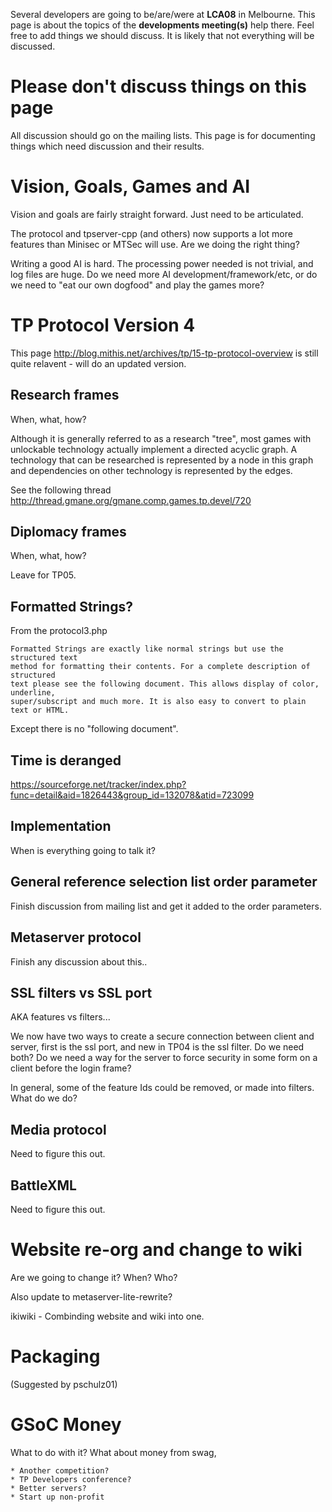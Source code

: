 Several developers are going to be/are/were at '''LCA08''' in Melbourne. This page is about the topics of the '''developments meeting(s)''' help there. Feel free to add things we should discuss. It is likely that not everything will be discussed.

= Please don't discuss things on this page =

All discussion should go on the mailing lists. This page is for documenting things which need discussion and their results.

= Vision, Goals, Games and AI =

Vision and goals are fairly straight forward. Just need to be articulated.

The protocol and tpserver-cpp (and others) now supports a lot more features than Minisec or MTSec will use. Are we doing the right thing?

Writing a good AI is hard. The processing power needed is not trivial, and log files are huge. Do we need more AI development/framework/etc, or do we need to "eat our own dogfood" and play the games more?

= TP Protocol Version 4 =

This page http://blog.mithis.net/archives/tp/15-tp-protocol-overview is still quite relavent - will do an updated version.

== Research frames ==
When, what, how?

Although it is generally referred to as a research "tree", most games with unlockable technology actually implement a directed acyclic graph.  A technology that can be researched is represented by a node in this graph and dependencies on other technology is represented by the edges.

See the following thread http://thread.gmane.org/gmane.comp.games.tp.devel/720

== Diplomacy frames ==
When, what, how?

Leave for TP05.

== Formatted Strings? ==

From the protocol3.php
<pre>
Formatted Strings are exactly like normal strings but use the structured text
method for formatting their contents. For a complete description of structured
text please see the following document. This allows display of color, underline,
super/subscript and much more. It is also easy to convert to plain text or HTML.
</pre>

Except there is no "following document".

== Time is deranged ==

https://sourceforge.net/tracker/index.php?func=detail&aid=1826443&group_id=132078&atid=723099

== Implementation ==
When is everything going to talk it?

== General reference selection list order parameter ==
Finish discussion from mailing list and get it added to the order parameters.

== Metaserver protocol ==

Finish any discussion about this..

== SSL filters vs SSL port ==
AKA features vs filters...

We now have two ways to create a secure connection between client and server, first is the ssl port, and new in TP04 is the ssl filter. Do we need both? Do we need a way for the server to force security in some form on a client before the login frame?

In general, some of the feature Ids could be removed, or made into filters. What do we do?

== Media protocol ==

Need to figure this out.

== BattleXML ==

Need to figure this out.

= Website re-org and change to wiki =
Are we going to change it? When? Who?

Also update to metaserver-lite-rewrite?

ikiwiki - Combinding website and wiki into one.

= Packaging =
(Suggested by pschulz01)

= GSoC Money =

What to do with it? What about money from swag,

 * Another competition?
 * TP Developers conference?
 * Better servers?
 * Start up non-profit
